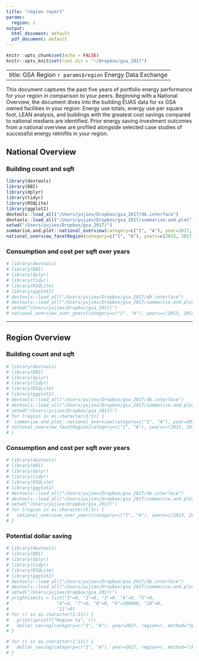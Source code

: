 ```yaml
---
title: "region report"
params:
  region: 1
output:
  html_document: default
  pdf_document: default
---
```


```r
knitr::opts_chunk$set(echo = FALSE)
knitr::opts_knit$set(root.dir = "~/Dropbox/gsa_2017")
```

---
title: GSA Region `r params$region` Energy Data Exchange
---

This document captures the past five years of portfolio energy performance for your region in comparison to your peers. Beginning with a National Overview, the document dives into the building EUAS data for xx GSA owned facilities in your region. Energy use
totals, energy use per square foot, LEAN analysis, and buildings with the greatest cost savings compared to national medians are identified. Prior energy saving investment outcomes from a national overview are profiled alongside selected case studies of
successful energy retrofits in your region.

## National Overview

### Building count and sqft

```r
library(devtools)
library(DBI)
library(dplyr)
library(tidyr)
library(RSQLite)
library(ggplot2)
devtools::load_all("/Users/yujiex/Dropbox/gsa_2017/db.interface")
devtools::load_all("/Users/yujiex/Dropbox/gsa_2017/summarise.and.plot")
setwd("/Users/yujiex/Dropbox/gsa_2017/")
summarise.and.plot::national_overview(category=c("I", "A"), year=2017, pal_values = c("#FFFFB3", "#8DD3C7"))
national_overview_facetRegion(category=c("I", "A"), years=c(2015, 2017))
```

### Consumption and cost per sqft over years

```r
# library(devtools)
# library(DBI)
# library(dplyr)
# library(tidyr)
# library(RSQLite)
# library(ggplot2)
# devtools::load_all("/Users/yujiex/Dropbox/gsa_2017/db.interface")
# devtools::load_all("/Users/yujiex/Dropbox/gsa_2017/summarise.and.plot")
# setwd("/Users/yujiex/Dropbox/gsa_2017/")
# national_overview_over_years(category=c("I", "A"), years=c(2013, 2014, 2015, 2016, 2017), pal="Set3")
```

---

## Region Overview

### Building count and sqft

```r
# library(devtools)
# library(DBI)
# library(dplyr)
# library(tidyr)
# library(RSQLite)
# library(ggplot2)
# devtools::load_all("/Users/yujiex/Dropbox/gsa_2017/db.interface")
# devtools::load_all("/Users/yujiex/Dropbox/gsa_2017/summarise.and.plot")
# setwd("/Users/yujiex/Dropbox/gsa_2017/")
# for (region in as.character(5:5)) {
#  summarise.and.plot::national_overview(category=c("I", "A"), year=2017, pal_values = c("#FFFFB3", "#8DD3C7"), region=region)
# national_overview_facetRegion(category=c("I", "A"), years=c(2015, 2017), region=region)
# }
```

### Consumption and cost per sqft over years

```r
# library(devtools)
# library(DBI)
# library(dplyr)
# library(tidyr)
# library(RSQLite)
# library(ggplot2)
# devtools::load_all("/Users/yujiex/Dropbox/gsa_2017/db.interface")
# devtools::load_all("/Users/yujiex/Dropbox/gsa_2017/summarise.and.plot")
# setwd("/Users/yujiex/Dropbox/gsa_2017/")
# for (region in as.character(5:5)) {
#   national_overview_over_years(category=c("I", "A"), years=c(2013, 2014, 2015, 2016, 2017), region=region, pal="Set3")
# }
```

### Potential dollar saving
```r
# library(devtools)
# library(DBI)
# library(dplyr)
# library(tidyr)
# library(RSQLite)
# library(ggplot2)
# devtools::load_all("/Users/yujiex/Dropbox/gsa_2017/db.interface")
# devtools::load_all("/Users/yujiex/Dropbox/gsa_2017/summarise.and.plot")
# setwd("/Users/yujiex/Dropbox/gsa_2017/")
# yrightLimits = list("1"=0, "2"=0, "3"=0, "4"=0, "5"=0,
#                  "6"=0, "7"=0, "8"=0, "9"=200000, "10"=0,
#                  "11"=0)
# for (r in as.character(1:11)) {
#   print(sprintf("Region %s", r))
#   dollar_saving(category=c("I", "A"), year=2017, region=r, method="hybrid", legendloc="bottom", topn=8, botn=7, yrightLimit=yrightLimits[[r]], yleftLimit=0, hjust=0)
# }

# for (r in as.character(1:11)) {
#   dollar_saving(category=c("I", "A"), year=2017, region=r, method="cbecs")
# }
```